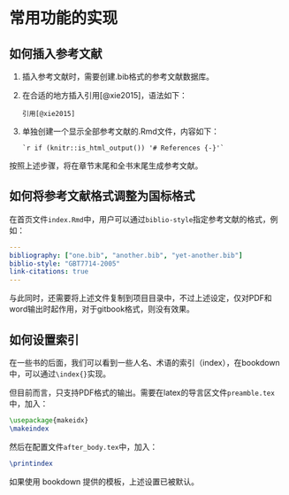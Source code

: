 # 常用功能的实现 {#howtodo}

## 如何插入参考文献

1. 插入参考文献时，需要创建.bib格式的参考文献数据库。
2. 在合适的地方插入引用[@xie2015]，语法如下：

   ```
   引用[@xie2015]
   ```
3. 单独创建一个显示全部参考文献的.Rmd文件，内容如下：
   ```
   `r if (knitr::is_html_output()) '# References {-}'`
   ```

按照上述步骤，将在章节末尾和全书末尾生成参考文献。

## 如何将参考文献格式调整为国标格式

在首页文件`index.Rmd`中，用户可以通过`biblio-style`指定参考文献的格式，例如：

```yaml
---
bibliography: ["one.bib", "another.bib", "yet-another.bib"]
biblio-style: "GBT7714-2005"
link-citations: true
---
```

与此同时，还需要将上述文件复制到项目目录中，不过上述设定，仅对PDF和word输出时起作用，对于gitbook格式，则没有效果。

## 如何设置索引

在一些书的后面，我们可以看到一些人名、术语的索引\index{索引}（index），在bookdown中，可以通过`\index{}`实现。

但目前而言，只支持PDF格式的输出。需要在latex的导言区文件`preamble.tex`中，加入：

```tex
\usepackage{makeidx}
\makeindex
```

然后在配置文件`after_body.tex`中，加入：

```tex
\printindex
```

如果使用 bookdown 提供的模板，上述设置已被默认。

